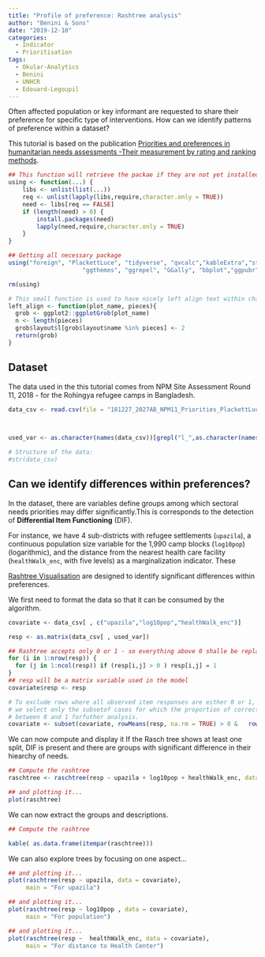 ```yaml
---
title: "Profile of preference: Rashtree analysis"
author: "Benini & Sons"
date: "2019-12-10"
categories:
  - Indicator
  - Prioritisation
tags:
  - Okular-Analytics
  - Benini
  - UNHCR
  - Edouard-Legoupil
---
```



Often affected population or key informant are requested to share their preference for specific type of interventions.  How can we identify patterns of preference within a dataset?

<!--MORE-->

This tutorial is based on the publication [Priorities and preferences in humanitarian needs assessments -Their measurement by rating and ranking methods](http://aldo-benini.org/Level2/HumanitData/OkularAnalytics_Priorities_and_Preferences_v2019_01_23.pdf).

```r
## This function will retrieve the packae if they are not yet installed.
using <- function(...) {
    libs <- unlist(list(...))
    req <- unlist(lapply(libs,require,character.only = TRUE))
    need <- libs[req == FALSE]
    if (length(need) > 0) { 
        install.packages(need)
        lapply(need,require,character.only = TRUE)
    }
}

## Getting all necessary package
using("foreign", "PlackettLuce", "tidyverse", "qvcalc","kableExtra","stargazer","NLP",
                     "ggthemes", "ggrepel", "GGally", "bbplot","ggpubr",'grid','gridExtra', 'forcat', 'psychotree')

rm(using)

# This small function is used to have nicely left align text within charts produced with ggplot2
left_align <- function(plot_name, pieces){
  grob <- ggplot2::ggplotGrob(plot_name)
  n <- length(pieces)
  grob$layout$l[grob$layout$name %in% pieces] <- 2
  return(grob)
}


```

## Dataset

The data used in the this tutorial comes from NPM Site Assessment Round 11, 2018 - for  the  Rohingya  refugee camps in Bangladesh.

```r
data_csv <- read.csv(file = "181227_2027AB_NPM11_Priorities_PlackettLuce.csv", header = T, sep = ",")


 
used_var <- as.character(names(data_csv))[grepl("l_",as.character(names(data_csv)))]

# Structure of the data:
#str(data_csv)
```


## Can we identify differences within preferences?


In the dataset, there are variables define groups among which sectoral needs priorities may differ significantly.This is corresponds to the detection of __Differential Item Functioning__ (DIF).


For instance, we have 4 sub-districts with refugee settlements (`upazila`), a continuous population size variable for the 1,990 camp blocks (`log10pop`) (logarithmic), and the distance from the nearest health care facility (`healthWalk_enc`, with five levels) as a marginalization indicator. These 

[Rashtree Visualisation](https://cran.r-project.org/web/packages/psychotree/vignettes/raschtree.pdf) are designed to identify significant differences within preferences.

We first need to format the data so that it can be consumed by the algorithm.

```r
covariate <- data_csv[ , c("upazila","log10pop","healthWalk_enc")]

resp <- as.matrix(data_csv[ , used_var])

## Rashtree accepts only 0 or 1 - so everything above 0 shalle be replaced by 1
for (i in 1:nrow(resp)) {
  for (j in 1:ncol(resp)) if (resp[i,j] > 0 ) resp[i,j] = 1
}
## resp will be a matrix variable used in the model
covariate$resp <- resp

# To exclude rows where all observed item responses are either 0 or 1, 
# we select only the subsetof cases for which the proportion of correct item responses is strictly
# between 0 and 1 forfuther analysis.
covariate <- subset(covariate, rowMeans(resp, na.rm = TRUE) > 0 &   rowMeans(resp, na.rm = TRUE) < 1)
``` 

We can now compute and display it
If the Rasch tree shows at least one split, DIF is present and there are groups with significant difference in their hiearchy of needs.


```r
## Compute the rashtree
raschtree <- raschtree(resp ~ upazila + log10pop + healthWalk_enc, data = covariate)

## and plotting it...
plot(raschtree)
```


We can now extract the groups and descriptions.

```r
## Compute the rashtree

kable( as.data.frame(itempar(raschtree)))


```

We can also explore trees by focusing on one aspect...


```r

## and plotting it...
plot(raschtree(resp ~ upazila, data = covariate),
     main = "For upazila")
```



```r

## and plotting it...
plot(raschtree(resp ~ log10pop , data = covariate),
     main = "For population")
```



```r

## and plotting it...
plot(raschtree(resp ~  healthWalk_enc, data = covariate),
     main = "For distance to Health Center")
```




